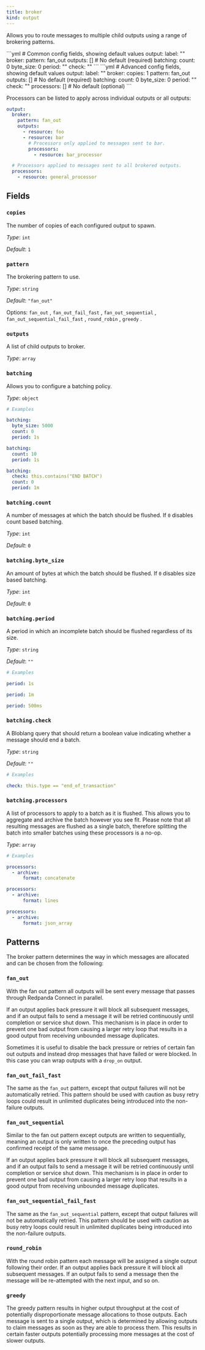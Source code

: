 ```yaml
---
title: broker
kind: output
---
```


Allows you to route messages to multiple child outputs using a range of brokering patterns.


<Tabs>
<TabItem label="Common">
```yml
# Common config fields, showing default values
output:
  label: ""
  broker:
    pattern: fan_out
    outputs: [] # No default (required)
    batching:
      count: 0
      byte_size: 0
      period: ""
      check: ""
```
</TabItem>
<TabItem label="Advanced">
```yml
# Advanced config fields, showing default values
output:
  label: ""
  broker:
    copies: 1
    pattern: fan_out
    outputs: [] # No default (required)
    batching:
      count: 0
      byte_size: 0
      period: ""
      check: ""
      processors: [] # No default (optional)
```
</TabItem>
</Tabs>

Processors can be listed to apply across individual outputs or all outputs:

```yaml
output:
  broker:
    pattern: fan_out
    outputs:
      - resource: foo
      - resource: bar
        # Processors only applied to messages sent to bar.
        processors:
          - resource: bar_processor

  # Processors applied to messages sent to all brokered outputs.
  processors:
    - resource: general_processor
```

## Fields

### `copies`

The number of copies of each configured output to spawn.


*Type*: `int`

*Default*: `1`

### `pattern`

The brokering pattern to use.


*Type*: `string`

*Default*: `"fan_out"`

Options:
`fan_out`
, `fan_out_fail_fast`
, `fan_out_sequential`
, `fan_out_sequential_fail_fast`
, `round_robin`
, `greedy`
.

### `outputs`

A list of child outputs to broker.


*Type*: `array`


### `batching`

Allows you to configure a batching policy.


*Type*: `object`


```yml
# Examples

batching:
  byte_size: 5000
  count: 0
  period: 1s

batching:
  count: 10
  period: 1s

batching:
  check: this.contains("END BATCH")
  count: 0
  period: 1m
```

### `batching.count`

A number of messages at which the batch should be flushed. If `0` disables count based batching.


*Type*: `int`

*Default*: `0`

### `batching.byte_size`

An amount of bytes at which the batch should be flushed. If `0` disables size based batching.


*Type*: `int`

*Default*: `0`

### `batching.period`

A period in which an incomplete batch should be flushed regardless of its size.


*Type*: `string`

*Default*: `""`

```yml
# Examples

period: 1s

period: 1m

period: 500ms
```

### `batching.check`

A Bloblang query that should return a boolean value indicating whether a message should end a batch.


*Type*: `string`

*Default*: `""`

```yml
# Examples

check: this.type == "end_of_transaction"
```

### `batching.processors`

A list of processors to apply to a batch as it is flushed. This allows you to aggregate and archive the batch however you see fit. Please note that all resulting messages are flushed as a single batch, therefore splitting the batch into smaller batches using these processors is a no-op.


*Type*: `array`


```yml
# Examples

processors:
  - archive:
      format: concatenate

processors:
  - archive:
      format: lines

processors:
  - archive:
      format: json_array
```

## Patterns

The broker pattern determines the way in which messages are allocated and can be chosen from the following:

### `fan_out`

With the fan out pattern all outputs will be sent every message that passes through Redpanda Connect in parallel.

If an output applies back pressure it will block all subsequent messages, and if an output fails to send a message it will be retried continuously until completion or service shut down. This mechanism is in place in order to prevent one bad output from causing a larger retry loop that results in a good output from receiving unbounded message duplicates.

Sometimes it is useful to disable the back pressure or retries of certain fan out outputs and instead drop messages that have failed or were blocked. In this case you can wrap outputs with a `drop_on` output.

### `fan_out_fail_fast`

The same as the `fan_out` pattern, except that output failures will not be automatically retried. This pattern should be used with caution as busy retry loops could result in unlimited duplicates being introduced into the non-failure outputs.

### `fan_out_sequential`

Similar to the fan out pattern except outputs are written to sequentially, meaning an output is only written to once the preceding output has confirmed receipt of the same message.

If an output applies back pressure it will block all subsequent messages, and if an output fails to send a message it will be retried continuously until completion or service shut down. This mechanism is in place in order to prevent one bad output from causing a larger retry loop that results in a good output from receiving unbounded message duplicates.

### `fan_out_sequential_fail_fast`

The same as the `fan_out_sequential` pattern, except that output failures will not be automatically retried. This pattern should be used with caution as busy retry loops could result in unlimited duplicates being introduced into the non-failure outputs.

### `round_robin`

With the round robin pattern each message will be assigned a single output following their order. If an output applies back pressure it will block all subsequent messages. If an output fails to send a message then the message will be re-attempted with the next input, and so on.

### `greedy`

The greedy pattern results in higher output throughput at the cost of potentially disproportionate message allocations to those outputs. Each message is sent to a single output, which is determined by allowing outputs to claim messages as soon as they are able to process them. This results in certain faster outputs potentially processing more messages at the cost of slower outputs.

